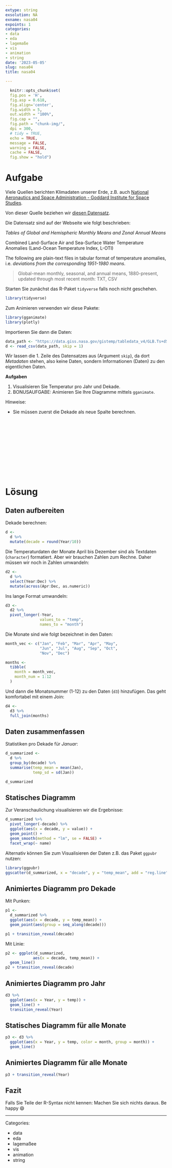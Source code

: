 ```yaml
---
extype: string
exsolution: NA
exname: nasa04
expoints: 1
categories:
- data
- eda
- lagemaße
- vis
- animation
- string
date: '2023-05-05'
slug: nasa04
title: nasa04

---
```




```r
  knitr::opts_chunk$set(
  fig.pos = 'H',
  fig.asp = 0.618,
  fig.align='center',
  fig.width = 5,
  out.width = "100%",
  fig.cap = "", 
  fig.path = "chunk-img/",
  dpi = 300,
  # tidy = TRUE,
  echo = TRUE,
  message = FALSE,
  warning = FALSE,
  cache = FALSE,
  fig.show = "hold")
```




# Aufgabe


Viele Quellen berichten Klimadaten unserer Erde, z.B. auch [National Aeronautics and Space Administration - Goddard Institute for Space Studies](https://data.giss.nasa.gov/gistemp/).

Von dieser Quelle beziehen wir [diesen Datensatz](https://data.giss.nasa.gov/gistemp/tabledata_v4/GLB.Ts+dSST.csv).


Die Datensatz sind auf der Webseite wie folgt beschrieben:


*Tables of Global and Hemispheric Monthly Means and Zonal Annual Means*

Combined Land-Surface Air and Sea-Surface Water Temperature Anomalies (Land-Ocean Temperature Index, L-OTI)

The following are plain-text files in tabular format of temperature anomalies, i.e. *deviations from the corresponding 1951-1980 means*.


>   Global-mean monthly, seasonal, and annual means, 1880-present, updated through most recent month: TXT, CSV

Starten Sie zunächst das R-Paket `tidyverse` falls noch nicht geschehen.

```r
library(tidyverse)
```

Zum Animieren verwenden wir diese Pakete:

```r
library(gganimate)
library(plotly)
```


Importieren Sie dann die Daten:

```r
data_path <- "https://data.giss.nasa.gov/gistemp/tabledata_v4/GLB.Ts+dSST.csv"
d <- read_csv(data_path, skip = 1)
```

Wir lassen die 1. Zeile des Datensatzes aus (Argument `skip`), da dort *Metadaten* stehen,
also keine Daten, sondern Informationen (Daten) zu den eigentlichen Daten.


**Aufgaben**

1. Visualisieren Sie Temperatur pro Jahr und Dekade.
3. BONUSAUFGABE: Animieren Sie Ihre Diagramme mittels `gganimate`.


Hinweise:

- Sie müssen zuerst die Dekade als neue Spalte berechnen.










</br>
</br>
</br>
</br>
</br>
</br>
</br>
</br>
</br>
</br>

# Lösung

## Daten aufbereiten

Dekade berechnen:


```r
d <-
  d %>% 
  mutate(decade = round(Year/10))
```


Die Temperaturdaten der Monate April bis Dezember sind als Textdaten (`character`) formatiert. Aber wir brauchen Zahlen zum Rechne.
Daher müssen wir noch in Zahlen umwandeln:

```r
d2 <-
  d %>% 
  select(Year:Dec) %>% 
  mutate(across(Apr:Dec, as.numeric))
```
Ins lange Format umwandeln:

```r
d3 <- 
  d2 %>% 
  pivot_longer(-Year, 
               values_to = "temp", 
               names_to = "month")
```

Die Monate sind wie folgt bezeichnet in den Daten:

```r
month_vec <- c("Jan", "Feb", "Mar", "Apr", "May",
               "Jun", "Jul", "Aug", "Sep", "Oct",
               "Nov", "Dec")
```


```r
months <-
  tibble(
    month = month_vec,
    month_num = 1:12
  )
```


Und dann die Monatsnummer (1-12) zu den Daten (`d3`) hinzufügen. Das geht komfortabel mit einem Join:

```r
d4 <- 
  d3 %>% 
  full_join(months)
```



## Daten zusammenfassen


Statistiken pro Dekade für *Januar*:


```r
d_summarized <- 
  d %>% 
  group_by(decade) %>% 
  summarise(temp_mean = mean(Jan),
            temp_sd = sd(Jan))

d_summarized
```


## Statisches Diagramm

Zur Veranschaulichung visualisieren wir die Ergebnisse:

```r
d_summarized %>% 
  pivot_longer(-decade) %>% 
  ggplot(aes(x = decade, y = value)) +
  geom_point() +
  geom_smooth(method = "lm", se = FALSE) +
  facet_wrap(~ name)
```



Alternativ können Sie zum Visualisieren der Daten z.B. das Paket `ggpubr` nutzen:

```r
library(ggpubr)
ggscatter(d_summarized, x = "decade", y = "temp_mean", add = "reg.line")
```



## Animiertes Diagramm pro Dekade

Mit Punken:

```r
p1 <- 
  d_summarized %>% 
  ggplot(aes(x = decade, y = temp_mean)) +
  geom_point(aes(group = seq_along(decade))) 

p1 + transition_reveal(decade) 
```


Mit Linie:

```r
p2 <- ggplot(d_summarized,
            aes(x = decade, temp_mean)) +
  geom_line()
p2 + transition_reveal(decade)
```


## Animiertes Diagramm pro Jahr


```r
d3 %>% 
  ggplot(aes(x = Year, y = temp)) +
  geom_line() + 
  transition_reveal(Year)
```

## Statisches Diagramm für alle Monate


```r
p3 <- d3 %>% 
  ggplot(aes(x = Year, y = temp, color = month, group = month)) +
  geom_line() 
```


## Animiertes Diagramm für alle Monate


```r
p3 + transition_reveal(Year) 
```



## Fazit

Falls Sie Teile der R-Syntax nicht kennen: Machen Sie sich nichts daraus. Be happy 😄







---

Categories: 

- data
- eda
- lagemaßee
- vis
- animation
- string

